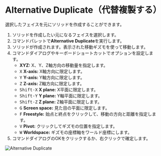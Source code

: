 
# Alternative Duplicate（代替複製する）

<Reference shortcut="Alt-D" command="Alternative Duplicate" button="コマンドバー左" />

選択したフェイスを元にソリッドを作成することができます。

1. ソリッドを作成したい元になるフェイスを選択します。
2. コマンドパレットで**Alternative Duplicate**を実行します。
3. ソリッドが作成されます。表示された移動ギズモを使って移動します。
4. コマンドダイアログやキーボードショートカットでオプションを設定します。
   - **XYZ:** X、Y、Z軸方向の移動量を指定します。
   - <kbd>X</kbd> **X-axis:** X軸方向に限定します。
   - <kbd>Y</kbd> **Y-axis:** Y軸方向に限定します。
   - <kbd>Z</kbd> **Z-axis:** Z軸方向に限定します。
   - <kbd>Shift-X</kbd> **X plane:** X平面に限定します。
   - <kbd>Shift-Y</kbd> **Y plane:** Y軸平面に限定します。
   - <kbd>Shift-Z</kbd> **Z plane:** Z軸平面に限定します。
   - <kbd>G</kbd> **Screen space:** 見た目の平面に限定します。
   - <kbd>F</kbd> **Freestyle:** 始点と終点をクリックして、移動の方向と距離を指定します。
   - <kbd>V</kbd> **Pivot:** クリックしてギズモの位置を指定します。
   - <kbd>W</kbd> **Worldspace:** ギズモの座標軸をワールド座標にします。
5. コマンドダイアログのOKをクリックするか、右クリックで確定します。

![Alternative Duplicate](/img/alternative-duplicate.gif)



